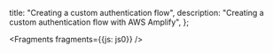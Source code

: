   title: "Creating a custom authentication flow",
  description: "Creating a custom authentication flow with AWS Amplify",
};


<Fragments fragments={{js: js0}} />
